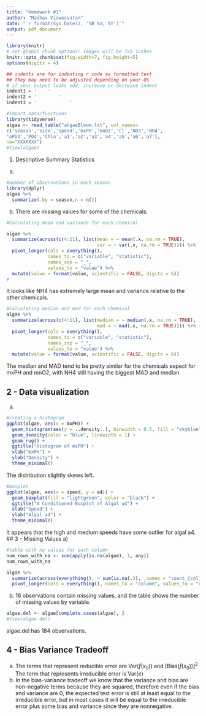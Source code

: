 ```yaml
---
title: "Homework #1"
author: "Madhav Viswesvaran"
date: "`r format(Sys.Date(), '%B %d, %Y')`"
output: pdf_document
---
```



```r
library(knitr)
# set global chunk options: images will be 7x5 inches
knitr::opts_chunk$set(fig.width=7, fig.height=5)
options(digits = 4)

## indents are for indenting r code as formatted text
## They may need to be adjusted depending on your OS
# if your output looks odd, increase or decrease indent
indent1 = '    '
indent2 = '        '
indent3 = '            '
```


```r
#Import data/functions
library(tidyverse)
algae <- read_table("algaeBloom.txt", col_names=
c('season','size','speed','mxPH','mnO2','Cl','NO3','NH4',
'oPO4','PO4','Chla','a1','a2','a3','a4','a5','a6','a7'),
na="XXXXXXX")
#View(algae)
```

1. Descriptive Summary Statistics 
a)
```r
#number of observations in each season
library(dplyr)
algae %>% 
  summarize(.by = season,n = n())
```
b)
There are missing values for some of the chemicals.
```r
#Calculating mean and variance for each chemical 

algae %>% 
  summarize(across(c(4:11), list(mean = ~ mean(.x, na.rm = TRUE), 
                                 var = ~ var(.x, na.rm = TRUE)))) %>%
  pivot_longer(cols = everything(), 
               names_to = c("variable", "statistic"), 
               names_sep = "_", 
               values_to = "value") %>%
  mutate(value = format(value, scientific = FALSE, digits = 6))
#
```
It looks like NH4 has extremely large mean and variance relative to the other chemicals.
```r
#Calculating median and mad for each chemical
algae %>% 
  summarize(across(c(4:11), list(median = ~ median(.x, na.rm = TRUE), 
                                 mad = ~ mad(.x, na.rm = TRUE)))) %>%
  pivot_longer(cols = everything(), 
               names_to = c("variable", "statistic"), 
               names_sep = "_", 
               values_to = "value") %>%
  mutate(value = format(value, scientific = FALSE, digits = 6))

```
The median and MAD tend to be pretty similar for the chemicals expect for mxPH and mnO2, with NH4 still having the biggest MAD and median

## 2 - Data visualization
a)
```r
#creating a histogram
ggplot(algae, aes(x = mxPH)) +
  geom_histogram(aes(y = ..density..), binwidth = 0.5, fill = "skyblue", color = "black") +
  geom_density(color = "blue", linewidth = 1) +
  geom_rug() +
  ggtitle("Histogram of mxPH") +
  xlab("mxPH") +
  ylab("Density") +
  theme_minimal()

```
The distribution slightly skews left.
```r
#boxplot
ggplot(algae, aes(x = speed, y = a4)) +
  geom_boxplot(fill = "lightgreen", color = "black") +
  ggtitle("A Conditioned Boxplot of Algal a4") +
  xlab("Speed") +
  ylab("Algal a4") +
  theme_minimal()
```
It appears that the high and medium speeds have some outlier for algal a4.
## 3 - Missing Values
a)
```r
#table with na values for each column
num_rows_with_na <- sum(apply(is.na(algae), 1, any))
num_rows_with_na

algae %>%   
  summarize(across(everything(), ~ sum(is.na(.)), .names = "count_{col}")) %>%
  pivot_longer(cols = everything(), names_to = "column", values_to = "na_count")

```
b)
16 observations contain missing values, and the table shows the number of missing values by variable.

```r
algae.del <- algae[complete.cases(algae), ]
#View(algae.del)
```
algae.del has 184 observations.

## 4 - Bias Variance Tradeoff

a)
The terms that represent reducible error are $\text{Var}(\hat{f}(x_0))$ and $[\text{Bias}(\hat{f}(x_0))]^2$
The term that represents irreducible error is $\text{Var}(e)$
b)
In the bias-variance tradeoff we know that the variance and bias are non-negative terms because they are squared, therefore even if the bias and variance are 0, the expected test error is still at least equal to the irreducible error, but in most cases it will be equal to the irreducible error plus some bias and variance since they are nonnegative.
